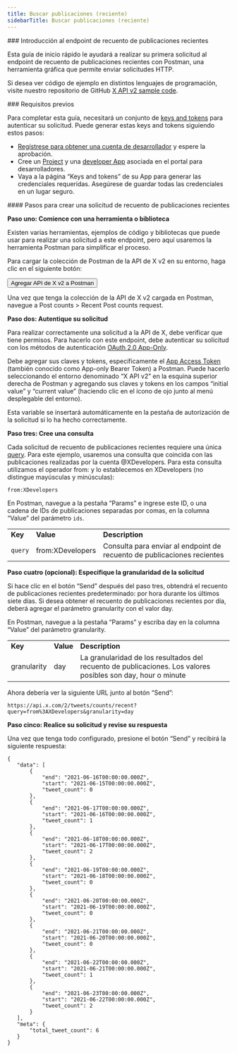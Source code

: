 ```yaml
---
title: Buscar publicaciones (reciente)
sidebarTitle: Buscar publicaciones (reciente)
---
```



<div id="getting-started-with-the-recent-post-counts-endpoint">
  ### Introducción al endpoint de recuento de publicaciones recientes
</div>

Esta guía de inicio rápido le ayudará a realizar su primera solicitud al endpoint de recuento de publicaciones recientes con Postman, una herramienta gráfica que permite enviar solicitudes HTTP.

Si desea ver código de ejemplo en distintos lenguajes de programación, visite nuestro repositorio de GitHub [X API v2 sample code](https://github.com/xdevplatform/Twitter-API-v2-sample-code).

<Note>
  ### Requisitos previos

  Para completar esta guía, necesitará un conjunto de [keys and tokens](/es/resources/fundamentals/authentication) para autenticar su solicitud. Puede generar estas keys and tokens siguiendo estos pasos:

  - [Regístrese para obtener una cuenta de desarrollador](https://developer.x.com/en/apply-for-access) y espere la aprobación.
  - Cree un [Project](/es/resources/fundamentals/projects) y una [developer App](/es/resources/fundamentals/developer-apps) asociada en el portal para desarrolladores.
  - Vaya a la página “Keys and tokens” de su App para generar las credenciales requeridas. Asegúrese de guardar todas las credenciales en un lugar seguro.
</Note>

<div id="steps-to-build-a-recent-post-counts-request">
  #### Pasos para crear una solicitud de recuento de publicaciones recientes
</div>

**Paso uno: Comience con una herramienta o biblioteca**

Existen varias herramientas, ejemplos de código y bibliotecas que puede usar para realizar una solicitud a este endpoint, pero aquí usaremos la herramienta Postman para simplificar el proceso.

Para cargar la colección de Postman de la API de X v2 en su entorno, haga clic en el siguiente botón:

<Button href="https://app.getpostman.com/run-collection/9956214-784efcda-ed4c-4491-a4c0-a26470a67400">
  Agregar API de X v2 a Postman
</Button>

Una vez que tenga la colección de la API de X v2 cargada en Postman, navegue a Post counts > Recent Post counts request.

**Paso dos: Autentique su solicitud**

Para realizar correctamente una solicitud a la API de X, debe verificar que tiene permisos. Para hacerlo con este endpoint, debe autenticar su solicitud con los métodos de autenticación [OAuth 2.0 App-Only](/es/resources/fundamentals/authentication#app-only-authentication-and-oauth-2-0-bearer-token).

Debe agregar sus claves y tokens, específicamente el [App Access Token](/es/resources/fundamentals/authentication#using-and-generating-an-app-only-bearer-token) (también conocido como App-only Bearer Token) a Postman. Puede hacerlo seleccionando el entorno denominado “X API v2” en la esquina superior derecha de Postman y agregando sus claves y tokens en los campos “initial value” y “current value” (haciendo clic en el ícono de ojo junto al menú desplegable del entorno).

Esta variable se insertará automáticamente en la pestaña de autorización de la solicitud si lo ha hecho correctamente.
 

**Paso tres: Cree una consulta**

Cada solicitud de recuento de publicaciones recientes requiere una única [query](/es/x-api/posts/counts/integrate/build-a-query). Para este ejemplo, usaremos una consulta que coincida con las publicaciones realizadas por la cuenta @XDevelopers. Para esta consulta utilizamos el operador from: y lo establecemos en XDevelopers (no distingue mayúsculas y minúsculas):

`from:XDevelopers`

En Postman, navegue a la pestaña “Params” e ingrese este ID, o una cadena de IDs de publicaciones separadas por comas, en la columna “Value” del parámetro `ids`.

|     |     |     |
| :--- | :--- | :--- |
| **Key** | **Value** | **Description** |
| `query` | from:XDevelopers | Consulta para enviar al endpoint de recuento de publicaciones recientes |

**Paso cuatro (opcional): Especifique la granularidad de la solicitud**

Si hace clic en el botón “Send” después del paso tres, obtendrá el recuento de publicaciones recientes predeterminado: por hora durante los últimos siete días. Si desea obtener el recuento de publicaciones recientes por día, deberá agregar el parámetro granularity con el valor day.

En Postman, navegue a la pestaña “Params” y escriba day en la columna “Value” del parámetro granularity.

|     |     |     |
| :--- | :--- | :--- |
| **Key** | **Value** | **Description** |
| granularity | day | La granularidad de los resultados del recuento de publicaciones. Los valores posibles son day, hour o minute |

Ahora debería ver la siguiente URL junto al botón “Send”:

`https://api.x.com/2/tweets/counts/recent?query=from%3AXDevelopers&granularity=day`

**Paso cinco: Realice su solicitud y revise su respuesta**

Una vez que tenga todo configurado, presione el botón “Send” y recibirá la siguiente respuesta:

```
{
   "data": [
       {
           "end": "2021-06-16T00:00:00.000Z",
           "start": "2021-06-15T00:00:00.000Z",
           "tweet_count": 0
       },
       {
           "end": "2021-06-17T00:00:00.000Z",
           "start": "2021-06-16T00:00:00.000Z",
           "tweet_count": 1
       },
       {
           "end": "2021-06-18T00:00:00.000Z",
           "start": "2021-06-17T00:00:00.000Z",
           "tweet_count": 2
       },
       {
           "end": "2021-06-19T00:00:00.000Z",
           "start": "2021-06-18T00:00:00.000Z",
           "tweet_count": 0
       },
       {
           "end": "2021-06-20T00:00:00.000Z",
           "start": "2021-06-19T00:00:00.000Z",
           "tweet_count": 0
       },
       {
           "end": "2021-06-21T00:00:00.000Z",
           "start": "2021-06-20T00:00:00.000Z",
           "tweet_count": 0
       },
       {
           "end": "2021-06-22T00:00:00.000Z",
           "start": "2021-06-21T00:00:00.000Z",
           "tweet_count": 1
       },
       {
           "end": "2021-06-23T00:00:00.000Z",
           "start": "2021-06-22T00:00:00.000Z",
           "tweet_count": 2
       }
   ],
   "meta": {
       "total_tweet_count": 6
   }
}
```